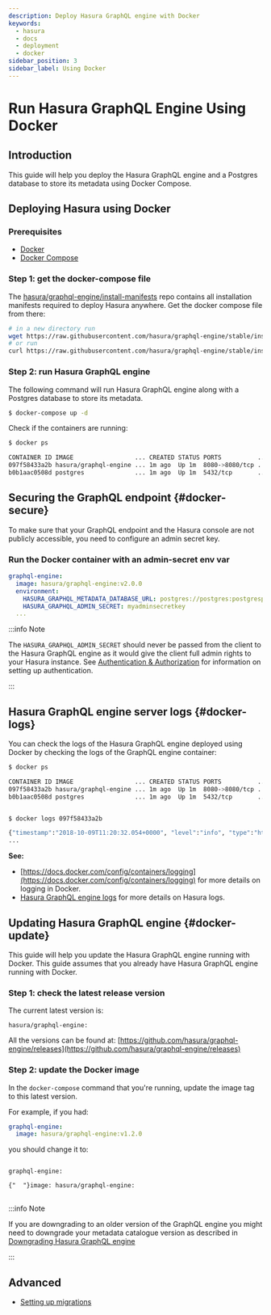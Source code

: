 ```yaml
---
description: Deploy Hasura GraphQL engine with Docker
keywords:
  - hasura
  - docs
  - deployment
  - docker
sidebar_position: 3
sidebar_label: Using Docker
---
```



# Run Hasura GraphQL Engine Using Docker

## Introduction

This guide will help you deploy the Hasura GraphQL engine and a Postgres
database to store its metadata using Docker Compose.

## Deploying Hasura using Docker

### Prerequisites

-   [Docker](https://docs.docker.com/install/)
-   [Docker Compose](https://docs.docker.com/compose/install/)

### Step 1: get the docker-compose file

The
[hasura/graphql-engine/install-manifests](https://github.com/hasura/graphql-engine/tree/stable/install-manifests)
repo contains all installation manifests required to deploy Hasura
anywhere. Get the docker compose file from there:

```bash
# in a new directory run
wget https://raw.githubusercontent.com/hasura/graphql-engine/stable/install-manifests/docker-compose/docker-compose.yaml
# or run
curl https://raw.githubusercontent.com/hasura/graphql-engine/stable/install-manifests/docker-compose/docker-compose.yaml -o docker-compose.yml
```

### Step 2: run Hasura GraphQL engine

The following command will run Hasura GraphQL engine along with a
Postgres database to store its metadata.

```bash
$ docker-compose up -d
```

Check if the containers are running:

```bash
$ docker ps

CONTAINER ID IMAGE                 ... CREATED STATUS PORTS          ...
097f58433a2b hasura/graphql-engine ... 1m ago  Up 1m  8080->8080/tcp ...
b0b1aac0508d postgres              ... 1m ago  Up 1m  5432/tcp       ...
```

## Securing the GraphQL endpoint {#docker-secure}

To make sure that your GraphQL endpoint and the Hasura console are not
publicly accessible, you need to configure an admin secret key.

### Run the Docker container with an admin-secret env var

```yaml {5}
graphql-engine:
  image: hasura/graphql-engine:v2.0.0
  environment:
    HASURA_GRAPHQL_METADATA_DATABASE_URL: postgres://postgres:postgrespassword@postgres:5432/postgres
    HASURA_GRAPHQL_ADMIN_SECRET: myadminsecretkey
  ...
```

:::info Note

The `HASURA_GRAPHQL_ADMIN_SECRET` should never be passed from the client
to the Hasura GraphQL engine as it would give the client full admin
rights to your Hasura instance. See [Authentication & Authorization](/auth/index.mdx) for information on setting up
authentication.

:::

<!--
.. hiding this as it mixes auth for the data plane with auth for the control plane and might be confusing

  .. admonition:: Using collaborators as an alternative to Hasura Admin Secret sharing with Hasura Cloud
    :class: dhc

    Hasura Cloud offers console collaborators which avoids sharing the `HASURA-ADMIN-SECRET` with those that shouldn't have unrestricted access to your project. For more information about collaborator management, see :ref:`Collaborators in Hasura Cloud <manage_project_collaborators>`.
-->

## Hasura GraphQL engine server logs {#docker-logs}

You can check the logs of the Hasura GraphQL engine deployed using
Docker by checking the logs of the GraphQL engine container:

```bash
$ docker ps

CONTAINER ID IMAGE                 ... CREATED STATUS PORTS          ...
097f58433a2b hasura/graphql-engine ... 1m ago  Up 1m  8080->8080/tcp ...
b0b1aac0508d postgres              ... 1m ago  Up 1m  5432/tcp       ...


$ docker logs 097f58433a2b

{"timestamp":"2018-10-09T11:20:32.054+0000", "level":"info", "type":"http-log", "detail":{"status":200, "query_hash":"01640c6dd131826cff44308111ed40d7fbd1cbed", "http_version":"HTTP/1.1", "query_execution_time":3.0177627e-2, "request_id":null, "url":"/v1/graphql", "user":{"x-hasura-role":"admin"}, "ip":"127.0.0.1", "response_size":209329, "method":"POST", "detail":null}}
...
```

**See:**

-   [https://docs.docker.com/config/containers/logging](https://docs.docker.com/config/containers/logging) for more details
    on logging in Docker.
-   [Hasura GraphQL engine logs](/deployment/logging.mdx) for more details on Hasura logs.

## Updating Hasura GraphQL engine {#docker-update}

This guide will help you update the Hasura GraphQL engine running with
Docker. This guide assumes that you already have Hasura GraphQL engine
running with Docker.

### Step 1: check the latest release version

The current latest version is:

<code>hasura/graphql-engine:<LatestRelease /></code>

All the versions can be found at:
[https://github.com/hasura/graphql-engine/releases](https://github.com/hasura/graphql-engine/releases)

### Step 2: update the Docker image

In the `docker-compose` command that you're running, update the image
tag to this latest version.

For example, if you had:

```yaml
graphql-engine:
  image: hasura/graphql-engine:v1.2.0
```

you should change it to:

<pre>
<code>
graphql-engine:<br/>
{"  "}image: hasura/graphql-engine:<LatestRelease />
</code>
</pre>


:::info Note

If you are downgrading to an older version of the GraphQL engine you
might need to downgrade your metadata catalogue version as described in
[Downgrading Hasura GraphQL engine](/deployment/downgrading.mdx)

:::

## Advanced

-   [Setting up migrations](/migrations-metadata-seeds/migrations-metadata-setup.mdx)
